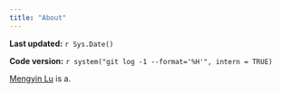```yaml
---
title: "About"
---
```


**Last updated:** `r Sys.Date()`

**Code version:** `r system("git log -1 --format='%H'", intern = TRUE)`

[Mengyin Lu][github-io] is a.

[github-io]: http://mengyin.github.io/